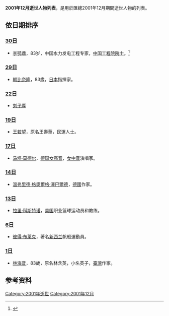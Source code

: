 <center>{{Quotation|{{MonthTOC|2001年|逝世人物列表}}}}</center>

{{TOCright}}

'''2001年12月逝世人物列表'''，是用於匯總2001年12月期間逝世人物的列表。

== 依日期排序 ==
=== [[12月30日|30日]] ===
*[[李鹗鼎|李鹗鼎]]，83岁，中国水力发电工程专家，[[中国工程院院士|中国工程院院士]]。<ref>{{Cite web|url=http://www.cae.cn/cae/html/main/col44/2012-02/27/20120227140304733319652_1.html|title=李鹗鼎院士逝世|accessdate=2018-11-18|last=|work=www.cae.cn|archive-url=https://web.archive.org/web/20181118122957/http://www.cae.cn/cae/html/main/col44/2012-02/27/20120227140304733319652_1.html|archive-date=2018-11-18|dead-url=no}}</ref>

=== [[12月29日|29日]] ===
*[[朝比奈隆|朝比奈隆]]，83歲，[[日本|日本]]指揮家。

=== [[12月22日|22日]] ===
*[[刘子厚|刘子厚]]

=== [[12月19日|19日]] ===
*[[王若望|王若望]]，原名王壽華，民運人士。

=== [[12月17日|17日]] ===
*[[马塔·莫德尔|马塔·莫德尔]]，[[德国|德国]][[女高音|女高音]]，[[女中音|女中音]]演唱家。

=== [[12月14日|14日]] ===
*[[溫弗里德·格奧爾格·澤巴爾德|溫弗里德·格奧爾格·澤巴爾德]]，[[德國|德國]]作家。

=== [[12月13日|13日]] ===
*[[拉里·科斯特诺|拉里·科斯特诺]]，[[美国|美国]]职业篮球运动员和教练。

=== [[12月6日|6日]] ===
*[[彼得·布莱克|彼得·布莱克]]，著名[[新西兰|新西兰]]帆船運動員。

=== [[12月1日|1日]] ===
*[[林海音|林海音]]，83歲，原名林含英，小名英子，[[臺灣|臺灣]]作家。

== 参考资料 ==
{{reflist|2}}

{{各年各月份逝世人物}}

[[Category:2001年逝世|Category:2001年逝世]]
[[Category:2001年12月|Category:2001年12月]]